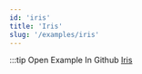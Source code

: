 ```yaml
---
id: 'iris'
title: 'Iris'
slug: '/examples/iris'
---
```


<README />

:::tip Open Example In Github
[Iris](https://github.com/facebookresearch/diffkt/tree/main/kotlin/examples/src/main/kotlin/examples/iris)